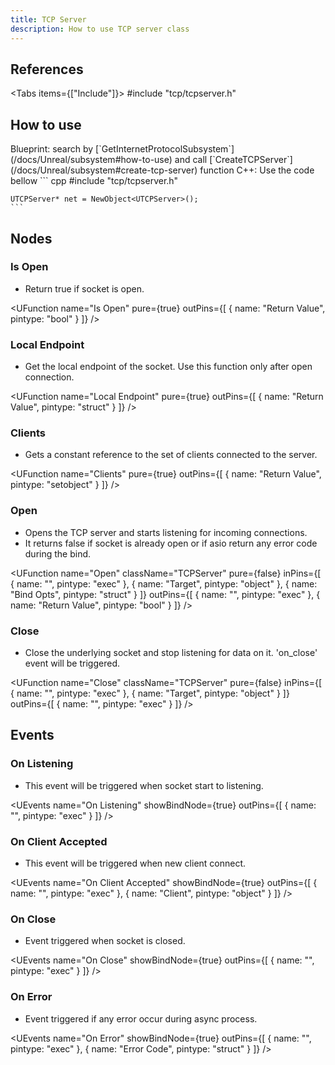 ```yaml
---
title: TCP Server
description: How to use TCP server class
---
```



## References

<Tabs items={["Include"]}>
    <Tab value="Include">#include "tcp/tcpserver.h"</Tab>
</Tabs>

## How to use

<Steps>
  <Step>
    Blueprint: search by [`GetInternetProtocolSubsystem`](/docs/Unreal/subsystem#how-to-use) and call [`CreateTCPServer`](/docs/Unreal/subsystem#create-tcp-server) function
  </Step>
  <Step>
    C++: Use the code bellow
    ``` cpp
    #include "tcp/tcpserver.h"

    UTCPServer* net = NewObject<UTCPServer>();
    ```
  </Step>
</Steps>

## Nodes

### Is Open

-   Return true if socket is open.

<UFunction
  name="Is Open"
  pure={true}
  outPins={[
    { name: "Return Value", pintype: "bool" }
  ]}
/>

### Local Endpoint

-   Get the local endpoint of the socket. Use this function only after open connection.

<UFunction
  name="Local Endpoint"
  pure={true}
  outPins={[
    { name: "Return Value", pintype: "struct" }
  ]}
/>

### Clients

-   Gets a constant reference to the set of clients connected to the server.

<UFunction
  name="Clients"
  pure={true}
  outPins={[
    { name: "Return Value", pintype: "setobject" }
  ]}
/>

### Open

-   Opens the TCP server and starts listening for incoming connections.
-   It returns false if socket is already open or if asio return any error code during the bind.

<UFunction
  name="Open"
  className="TCPServer"
  pure={false}
  inPins={[
    { name: "", pintype: "exec" },
    { name: "Target", pintype: "object" },
    { name: "Bind Opts", pintype: "struct" }
  ]}
  outPins={[
    { name: "", pintype: "exec" },
    { name: "Return Value", pintype: "bool" }
  ]}
/>

### Close

-   Close the underlying socket and stop listening for data on it. 'on_close' event will be triggered.

<UFunction
  name="Close"
  className="TCPServer"
  pure={false}
  inPins={[
    { name: "", pintype: "exec" },
    { name: "Target", pintype: "object" }
  ]}
  outPins={[
    { name: "", pintype: "exec" }
  ]}
/>

## Events

### On Listening

-   This event will be triggered when socket start to listening.

<UEvents
  name="On Listening"
  showBindNode={true}
  outPins={[
    { name: "", pintype: "exec" }
  ]}
/>

### On Client Accepted

-   This event will be triggered when new client connect.

<UEvents
  name="On Client Accepted"
  showBindNode={true}
  outPins={[
    { name: "", pintype: "exec" },
    { name: "Client", pintype: "object" }
  ]}
/>

### On Close

-   Event triggered when socket is closed.

<UEvents
  name="On Close"
  showBindNode={true}
  outPins={[
    { name: "", pintype: "exec" }
  ]}
/>

### On Error

-   Event triggered if any error occur during async process.

<UEvents
  name="On Error"
  showBindNode={true}
  outPins={[
    { name: "", pintype: "exec" },
    { name: "Error Code", pintype: "struct" }
  ]}
/>
